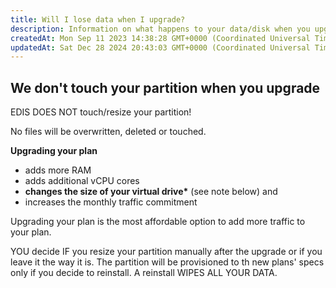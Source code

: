 ```yaml
---
title: Will I lose data when I upgrade?
description: Information on what happens to your data/disk when you upgrade a plan.
createdAt: Mon Sep 11 2023 14:38:28 GMT+0000 (Coordinated Universal Time)
updatedAt: Sat Dec 28 2024 20:43:03 GMT+0000 (Coordinated Universal Time)
---
```


## We don't touch your partition when you upgrade

EDIS DOES NOT touch/resize your partition!

No files will be overwritten, deleted or touched.

**Upgrading your plan**

- adds more RAM
- adds additional vCPU cores
- **changes the size of your virtual drive\*** (see note below) and
- increases the monthly traffic commitment

Upgrading your plan is the most affordable option to add more traffic to your plan.&#x20;

<Note>
  YOU decide IF you resize your partition manually after the upgrade or if you
  leave it the way it is. The partition will be provisioned to th new plans'
  specs only if you decide to reinstall. A reinstall WIPES ALL YOUR DATA.
</Note>
